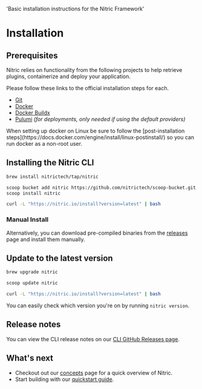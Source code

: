
  'Basic installation instructions for the Nitric Framework'

# Installation

## Prerequisites

Nitric relies on functionality from the following projects to help retrieve plugins, containerize and deploy your application.

Please follow these links to the official installation steps for each.

- [Git](https://git-scm.com/)
- [Docker](https://docs.docker.com/get-docker/)
- [Docker Buildx](https://github.com/docker/buildx/)
- [Pulumi](https://www.pulumi.com/docs/cli/) _(for deployments, only needed if using the default providers)_

<Note>
  When setting up docker on Linux be sure to follow the [post-installation
  steps](https://docs.docker.com/engine/install/linux-postinstall/) so you can
  run docker as a non-root user.
</Note>

## Installing the Nitric CLI

<InstallNitric>

```bash {{ title: 'macOS' }}
brew install nitrictech/tap/nitric
```

```bash {{ title: 'Windows' }}
scoop bucket add nitric https://github.com/nitrictech/scoop-bucket.git
scoop install nitric
```

```bash {{ title: 'Linux' }}
curl -L "https://nitric.io/install?version=latest" | bash
```

</InstallNitric>

### Manual Install

Alternatively, you can download pre-compiled binaries from the [releases](https://github.com/nitrictech/cli/releases) page and install them manually.

## Update to the latest version

<InstallNitric>

```bash {{ title: 'macOS' }}
brew upgrade nitric
```

```bash {{ title: 'Windows' }}
scoop update nitric
```

```bash {{ title: 'Linux' }}
curl -L "https://nitric.io/install?version=latest" | bash
```

</InstallNitric>

You can easily check which version you're on by running `nitric version`.

## Release notes

You can view the CLI release notes on our [CLI GitHub Releases page](https://github.com/nitrictech/cli/releases).

## What's next

- Checkout out our [concepts](/concepts/introduction) page for a quick overview of Nitric.
- Start building with our [quickstart guide](./quickstart).

